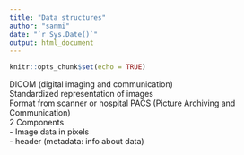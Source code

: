 ```yaml
---
title: "Data structures"
author: "sanmi"
date: "`r Sys.Date()`"
output: html_document
---
```


```r
knitr::opts_chunk$set(echo = TRUE)
```

DICOM (digital imaging and communication)    
Standardized representation of images  
Format from scanner or hospital PACS (Picture Archiving and Communication)    
2 Components  
- Image data in pixels  
- header (metadata: info about data)


```r


```